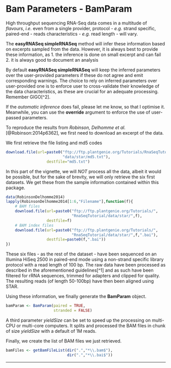 # Bam Parameters - BamParam

High throughput sequencing RNA-Seq data comes in a multitude of _flavours_, 
_i.e._ even from a single provider, protocol - _e.g._ strand specific, 
paired-end - reads characteristics - _e.g._ read length - will vary. 

The __easyRNASeq simpleRNASeq__ method will infer these information based on
excerpts sampled from the data. However, it is always best to provide these
information, as
1. the inference is done on small excerpt and can fail
2. it is always good to document an analysis

By default __easyRNASeq simpleRNASeq__ will keep the inferred parameters 
over the user-provided parameters if these do not agree and emit corresponding
warnings. The choice to rely on inferred parameters over user-provided one
is to enforce user to cross-validate their knowledge of the data characteristics,
as these are crucial for an adequate processing. Remember GIGO[^2].

If the _automatic inference_ does fail, please let me know, so that I optimise
it. Meanwhile, you can use the __override__ argument to enforce the use of
user-passed parameters.

To reproduce the results from _Robinson, Delhomme et al._ [@Robinson:2014p6362],
we first need to download an excerpt of the data.

We first retrieve the file listing and md5 codes
```r
download.file(url=paste0("ftp://ftp.plantgenie.org/Tutorials/RnaSeqTutorial/",
                         "data/star/md5.txt"),
                  destfile="md5.txt")
```

In this part of the vignette, we will _NOT_ process all the data, albeit it would
be possible, but for the sake of brevity, we will only retrieve the six first
datasets. We get these from the sample information contained within this package.

```r
data(RobinsonDelhomme2014)
lapply(RobinsonDelhomme2014[1:6,"Filename"],function(f){
    # BAM files
    download.file(url=paste0("ftp://ftp.plantgenie.org/Tutorials/",
                             "RnaSeqTutorial/data/star/",f),
                  destfile=f)
    # BAM index files
    download.file(url=paste0("ftp://ftp.plantgenie.org/Tutorials/",
                             "RnaSeqTutorial/data/star/",f,".bai"),
                  destfile=paste0(f,".bai"))
})
```

These six files - as the rest of the dataset - have been sequenced on an 
Illumina HiSeq 2500 in paired-end mode using a non-strand specific library
protocol with a read length of 100 bp. The raw data have been processed as
described in the aforementioned guidelines[^1] and as such have been filtered 
for rRNA sequences, trimmed for adapters and clipped for quality. The resulting 
reads (of length 50-100bp) have then been aligned using STAR.

<!-- TODO cite STAR -->

Using these information, we finally generate the __BamParam__ object.

```r
bamParam <- BamParam(paired = TRUE,
                     stranded = FALSE)
```

A third parameter _yieldSize_ can be set to speed up the processing on multi-CPU
or multi-core computers. It splits and processed the BAM files in chunk of size
_yieldSize_ with a default of 1M reads.


Finally, we create the list of BAM files we just retrieved.

```r
bamFiles <- getBamFileList(dir(".","*\\.bam$"),
                           dir(".","*\\.bai$"))
```

----